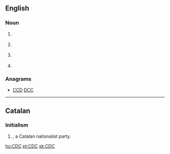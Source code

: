==English==

===Noun===
{{en-initialism}}

# {{context|business|lang=en}} {{initialism of|w:Control Data Corporation|Control Data Corporation}}
# {{context|computing|lang=en}} {{initialism of|Connected Device Configuration}}
# {{context|computing|lang=en}} {{initialism of|w:Change data capture|change data capture}}
# {{context|medical|US|lang=en}} {{initialism of|w:Centers for Disease Control and Prevention|Centers for Disease Control and Prevention}}

===Anagrams===
* [[CCD#English|CCD]] [[DCC#English|DCC]]
----
==Catalan==
{{wikipedia|lang=ca}}
===Initialism===
{{head|ca|initialism}}

# {{context|politics|lang=ca}} {{w|Convergència Democràtica de Catalunya}}, a Catalan nationalist party.

[[hu:CDC]]
[[pt:CDC]]
[[sk:CDC]]